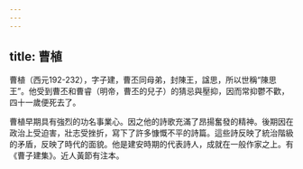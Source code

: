 ```yaml
---
---
---
```

title: 曹植
---



曹植（西元192-232），字子建，曹丕同母弟，封陳王，諡思，所以世稱“陳思王”。他受到曹丕和曹睿（明帝，曹丕的兒子）的猜忌與壓抑，因而常抑鬱不歡，四十一歲便死去了。

曹植早期具有強烈的功名事業心。因之他的詩歌充滿了昂揚奮發的精神。後期因在政治上受迫害，壯志受挫折，寫下了許多慷慨不平的詩篇。這些詩反映了統治階級的矛盾，反映了時代的面貌。他是建安時期的代表詩人，成就在一般作家之上。有《曹子建集》。近人黃節有注本。
